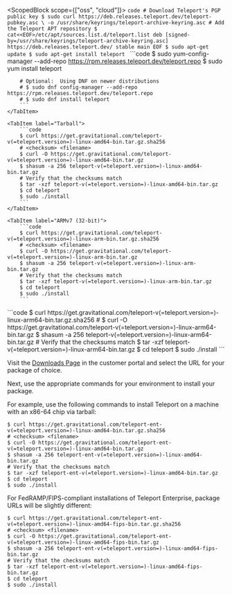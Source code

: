 <ScopedBlock scope={["oss", "cloud"]}>
<Tabs>
    <TabItem label="Debian/Ubuntu (DEB)">
        ```code
        # Download Teleport's PGP public key
        $ sudo curl https://deb.releases.teleport.dev/teleport-pubkey.asc \
          -o /usr/share/keyrings/teleport-archive-keyring.asc
        # Add the Teleport APT repository
        $ cat<<EOF>/etc/apt/sources.list.d/teleport.list
        deb [signed-by=/usr/share/keyrings/teleport-archive-keyring.asc] https://deb.releases.teleport.dev/ stable main
        EOF
        $ sudo apt-get update
        $ sudo apt-get install teleport
        ```
    </TabItem>
    <TabItem label="Amazon Linux 2/RHEL (RPM)">
        ```code
        $ sudo yum-config-manager --add-repo https://rpm.releases.teleport.dev/teleport.repo
        $ sudo yum install teleport

        # Optional:  Using DNF on newer distributions
        # $ sudo dnf config-manager --add-repo https://rpm.releases.teleport.dev/teleport.repo
        # $ sudo dnf install teleport
        ```
    </TabItem>

    <TabItem label="Tarball">
        ```code
        $ curl https://get.gravitational.com/teleport-v(=teleport.version=)-linux-amd64-bin.tar.gz.sha256
        # <checksum> <filename>
        $ curl -O https://get.gravitational.com/teleport-v(=teleport.version=)-linux-amd64-bin.tar.gz
        $ shasum -a 256 teleport-v(=teleport.version=)-linux-amd64-bin.tar.gz
        # Verify that the checksums match
        $ tar -xzf teleport-v(=teleport.version=)-linux-amd64-bin.tar.gz
        $ cd teleport
        $ sudo ./install
        ```
    </TabItem>

    <TabItem label="ARMv7 (32-bit)">
        ```code
        $ curl https://get.gravitational.com/teleport-v(=teleport.version=)-linux-arm-bin.tar.gz.sha256
        # <checksum> <filename>
        $ curl -O https://get.gravitational.com/teleport-v(=teleport.version=)-linux-arm-bin.tar.gz
        $ shasum -a 256 teleport-v(=teleport.version=)-linux-arm-bin.tar.gz
        # Verify that the checksums match
        $ tar -xzf teleport-v(=teleport.version=)-linux-arm-bin.tar.gz
        $ cd teleport
        $ sudo ./install
        ```
  </TabItem>

  <TabItem label="ARM64/ARMv8 (64-bit)">
        ```code
        $ curl https://get.gravitational.com/teleport-v(=teleport.version=)-linux-arm64-bin.tar.gz.sha256
        # <checksum> <filename>
        $ curl -O https://get.gravitational.com/teleport-v(=teleport.version=)-linux-arm64-bin.tar.gz
        $ shasum -a 256 teleport-v(=teleport.version=)-linux-arm64-bin.tar.gz
        # Verify that the checksums match
        $ tar -xzf teleport-v(=teleport.version=)-linux-arm64-bin.tar.gz
        $ cd teleport
        $ sudo ./install
        ```
  </TabItem>
</Tabs>
</ScopedBlock>
<ScopedBlock scope={["enterprise"]}>

Visit the [Downloads Page](https://dashboard.gravitational.com/web/downloads) in
the customer portal and select the URL for your package of choice.

Next, use the appropriate commands for your environment to install your package.

For example, use the following commands to install Teleport on a machine with an
x86-64 chip via tarball:


```code
$ curl https://get.gravitational.com/teleport-ent-v(=teleport.version=)-linux-amd64-bin.tar.gz.sha256
# <checksum> <filename>
$ curl -O https://get.gravitational.com/teleport-ent-v(=teleport.version=)-linux-amd64-bin.tar.gz
$ shasum -a 256 teleport-ent-v(=teleport.version=)-linux-amd64-bin.tar.gz
# Verify that the checksums match
$ tar -xzf teleport-ent-v(=teleport.version=)-linux-amd64-bin.tar.gz
$ cd teleport
$ sudo ./install
```

For FedRAMP/FIPS-compliant installations of Teleport Enterprise, package URLs
will be slightly different:

```code
$ curl https://get.gravitational.com/teleport-ent-v(=teleport.version=)-linux-amd64-fips-bin.tar.gz.sha256
# <checksum> <filename>
$ curl -O https://get.gravitational.com/teleport-ent-v(=teleport.version=)-linux-amd64-fips-bin.tar.gz
$ shasum -a 256 teleport-ent-v(=teleport.version=)-linux-amd64-fips-bin.tar.gz
# Verify that the checksums match
$ tar -xzf teleport-ent-v(=teleport.version=)-linux-amd64-fips-bin.tar.gz
$ cd teleport
$ sudo ./install
```

</ScopedBlock>
